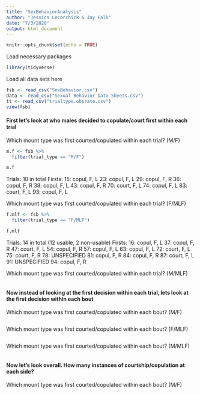 ```yaml
---
title: "SexBehaviorAnalysis"
author: "Jessica Lecorchick & Jay Falk"
date: "7/3/2020"
output: html_document
---
```


```r
knitr::opts_chunk$set(echo = TRUE)
```

Load necessary packages 
```r
library(tidyverse)
```

Load all data sets here
```r
fsb <- read_csv("SexBehavior.csv")
data <- read_csv("Sexual Behavior Data Sheets.csv")
tt <- read_csv("trialtype.obsrate.csv")
view(fsb)
```



#### First let's look at who males decided to copulate/court first within each trial 

Which mount type was first courted/copulated within each trial? (M/F)
```r
m.f <- fsb %>% 
  filter(trial_type == "M/F")

m.f
```
Trials: 10 in total
Firsts:
15: copul, F, L
23: copul, F, L
29: copul, F, R
36: copul, F, R
38: copul, F, L
43: copul, F, R
70: court, F, L
74: copul, F, L
83: court, F, L
93: copul, F, L

Which mount type was first courted/copulated within each trial? (F/MLF)
```r
f.mlf <- fsb %>%
  filter(trial_type == "F/MLF")

f.mlf
```
Trials: 14 in total (12 usable, 2 non-usable)
Firsts:
16: copul, F, L
37: copul, F, R
47: court, F, L
54: copul, F, R
57: copul, F, L
63: copul, F, L
72: court, F, L
75: court, F, R
78: UNSPECIFIED
81: copul, F, R
84: copul, F, R
87: court, F, L
91: UNSPECIFIED
94: copul, F, R

Which mount type was first courted/copulated within each trial? (M/MLF)
```r

```

#### Now instead of looking at the first decision within each trial, lets look at the first decision within each bout

Which mount type was first courted/copulated within each bout? (M/F)
```r

```

Which mount type was first courted/copulated within each bout? (F/MLF)
```r

```

Which mount type was first courted/copulated within each bout? (M/MLF)
```r

```

#### Now let's look overall. How many instances of courtship/copulation at each side? 

Which mount type was first courted/copulated within each bout? (M/F)